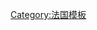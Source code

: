{{navbox
| name  = 法兰西海外帝国
| state = {{{state<includeonly>|</includeonly>}}}
| title = [[法兰西殖民帝国|法兰西海外帝国]]
| listclass = hlist

| group1 = 前属地
|  list1 =
  {{navbox
  | child
  | list1 = {{前法国非洲和印度洋殖民地|child|state=collapsed}}
  | list2 = {{前法国美洲殖民地|child|state=collapsed}}
  | list3 = {{前法国亚洲和大洋洲殖民地|child|state=collapsed}}
  }}

| group2 = 今属地
|  list2 = {{法国海外省和海外领地|border=child|state=collapsed}}

}}<noinclude>
{{collapsible option}}
[[Category:法国模板]]

</noinclude>